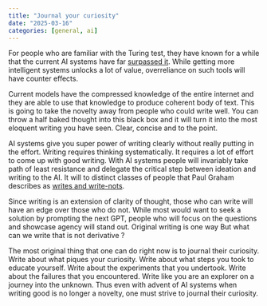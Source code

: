 ```yaml
---
title: "Journal your curiosity"
date: "2025-03-16"
categories: [general, ai]
---
```


For people who are familiar with the Turing test, they have known for a while that the current AI systems have far [surpassed it](https://humsci.stanford.edu/feature/study-finds-chatgpts-latest-bot-behaves-humans-only-better). While getting more intelligent systems unlocks a lot of value, overreliance on such tools will have counter effects.

Current models have the compressed knowledge of the entire internet and they are able to use that knowledge to produce coherent body of text. This is going to take the novelty away from people who could write well. You can throw a half baked thought into this black box and it will turn it into the most eloquent writing you have seen. Clear, concise and to the point. 

AI systems give you super power of writing clearly without really putting in the effort. Writing requires thinking systematically. It requires a lot of effort to come up with good writing. With AI systems people will invariably take path of least resistance and delegate the critical step between ideation and writing to the AI. It will to distinct classes of people that Paul Graham describes as [writes and write-nots](https://paulgraham.com/writes.html). 

Since writing is an extension of clarity of thought, those who can write will have an edge over those who do not. While most would want to seek a solution by prompting the next GPT, people who will focus on the questions and showcase agency will stand out. Original writing is one way  But what can we write that is not derivative ? 

The most original thing that one can do right now is to journal their curiosity. Write about what piques your curiosity. Write about what steps you took to educate yourself. Write about the experiments that you undertook. Write about the failures that you encountered. Write like you are an explorer on a journey into the unknown. Thus even with advent of AI systems when writing good is no longer a novelty, one must strive to journal their curiosity.